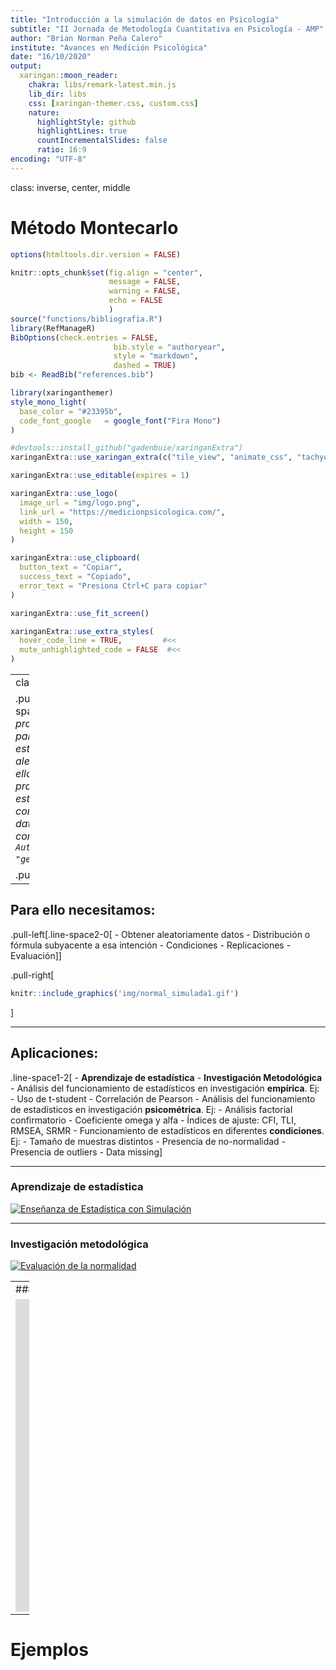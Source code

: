```yaml
---
title: "Introducción a la simulación de datos en Psicología"
subtitle: "II Jornada de Metodología Cuantitativa en Psicología - AMP"
author: "Brian Norman Peña Calero"
institute: "Avances en Medición Psicológica"
date: "16/10/2020"
output:
  xaringan::moon_reader:
    chakra: libs/remark-latest.min.js
    lib_dir: libs
    css: [xaringan-themer.css, custom.css]
    nature:
      highlightStyle: github
      highlightLines: true
      countIncrementalSlides: false
      ratio: 16:9
encoding: "UTF-8"
---
```


class: inverse, center, middle

# Método Montecarlo

```r
options(htmltools.dir.version = FALSE)

knitr::opts_chunk$set(fig.align = "center",
                      message = FALSE,
                      warning = FALSE,
                      echo = FALSE
                      )
source("functions/bibliografia.R")
library(RefManageR)
BibOptions(check.entries = FALSE, 
                       bib.style = "authoryear", 
                       style = "markdown",
                       dashed = TRUE)
bib <- ReadBib("references.bib")
```

```r
library(xaringanthemer)
style_mono_light(
  base_color = "#23395b",
  code_font_google   = google_font("Fira Mono")
)
```

```r
#devtools::install_github("gadenbuie/xaringanExtra")
xaringanExtra::use_xaringan_extra(c("tile_view", "animate_css", "tachyons"))

xaringanExtra::use_editable(expires = 1)

xaringanExtra::use_logo(
  image_url = "img/logo.png",
  link_url = "https://medicionpsicologica.com/",
  width = 150,
  height = 150
)

xaringanExtra::use_clipboard(
  button_text = "Copiar",
  success_text = "Copiado",
  error_text = "Presiona Ctrl+C para copiar"
)

xaringanExtra::use_fit_screen()

xaringanExtra::use_extra_styles(
  hover_code_line = TRUE,         #<<
  mute_unhighlighted_code = FALSE  #<<
)
```

---
class: middle

.pull-left[.font120[.line-space1-5[
*Es el uso de procesos aleatorios para cuantificar y estudiar distribuciones aleatorias, y a partir de ello analizar y comparar procedimientos estadísticos así como comportamientos de datos en sistemas más complejos `r AutoCite(bib, "gentle_monte_2005")`.* 
]]]

.pull-right[
```r
knitr::include_graphics("img/ruleta.jpg")
```
]

---

## Para ello necesitamos:

.pull-left[.line-space2-0[
- Obtener aleatoriamente datos
- Distribución o fórmula subyacente a esa intención
- Condiciones
- Replicaciones
- Evaluación
]]


.pull-right[
```r
knitr::include_graphics('img/normal_simulada1.gif')
```
]


---


## Aplicaciones:

.line-space1-2[
- **Aprendizaje de estadística**
- **Investigación Metodológica**
  - Análisis del funcionamiento de estadísticos en investigación **empírica**. Ej:
      - Uso de t-student
      - Correlación de Pearson
  - Análisis del funcionamiento de estadísticos en investigación **psicométrica**. Ej:
      - Análisis factorial confirmatorio
      - Coeficiente omega y alfa
      - Índices de ajuste: CFI, TLI, RMSEA, SRMR
  - Funcionamiento de estadísticos en diferentes **condiciones**. Ej:
      - Tamaño de muestras distintos
      - Presencia de no-normalidad
      - Presencia de outliers
      - Data missing
]

---

### Aprendizaje de estadística

[![](img/screenshot_enseñanza_simulacion.png "Enseñanza de Estadística con Simulación")](https://www.tandfonline.com/doi/full/10.1080/10691898.2020.1720551)

---

### Investigación metodológica

[![](img/screenshot_invest_met1.png "Evaluación de la normalidad")](https://www.tandfonline.com/doi/full/10.1080/00949655.2010.520163)

---
### Investigación metodológica

<embed src="https://drive.google.com/viewerng/
viewer?embedded=true&url=http://www.de.ufpb.br/~ulisses/disciplinas/normality_tests_comparison.pdf" width="1100" height="500">
---

# Ejemplos
